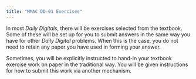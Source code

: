 ```yaml
---
title: "MMAC DD-01 Exercises"
---
```


In most *Daily Digitals*, there will  be exercises selected from the textbook. Some of these will be set up for you  to  submit answers in the same way you have for other *Daily Digital* problems. When this is the case, you do not need to retain any paper you have  used in forming your answer.

Sometimes, you will be explicitly instructed to hand-in your textbook exercise work on paper in the traditional way. You will be given instructions for how to submit this work via another mechanism.



